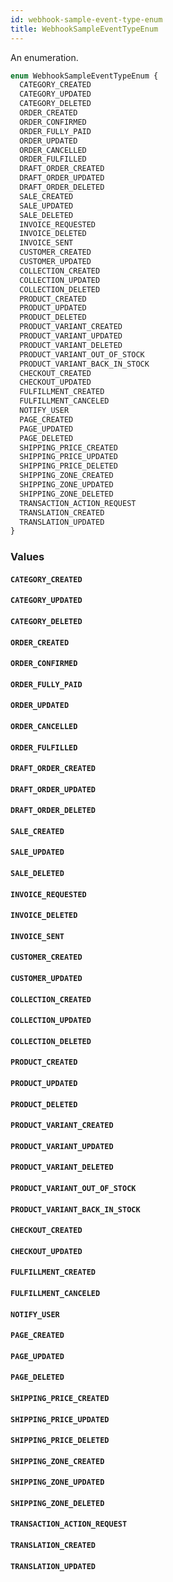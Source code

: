 ```yaml
---
id: webhook-sample-event-type-enum
title: WebhookSampleEventTypeEnum
---
```



An enumeration.

```graphql
enum WebhookSampleEventTypeEnum {
  CATEGORY_CREATED
  CATEGORY_UPDATED
  CATEGORY_DELETED
  ORDER_CREATED
  ORDER_CONFIRMED
  ORDER_FULLY_PAID
  ORDER_UPDATED
  ORDER_CANCELLED
  ORDER_FULFILLED
  DRAFT_ORDER_CREATED
  DRAFT_ORDER_UPDATED
  DRAFT_ORDER_DELETED
  SALE_CREATED
  SALE_UPDATED
  SALE_DELETED
  INVOICE_REQUESTED
  INVOICE_DELETED
  INVOICE_SENT
  CUSTOMER_CREATED
  CUSTOMER_UPDATED
  COLLECTION_CREATED
  COLLECTION_UPDATED
  COLLECTION_DELETED
  PRODUCT_CREATED
  PRODUCT_UPDATED
  PRODUCT_DELETED
  PRODUCT_VARIANT_CREATED
  PRODUCT_VARIANT_UPDATED
  PRODUCT_VARIANT_DELETED
  PRODUCT_VARIANT_OUT_OF_STOCK
  PRODUCT_VARIANT_BACK_IN_STOCK
  CHECKOUT_CREATED
  CHECKOUT_UPDATED
  FULFILLMENT_CREATED
  FULFILLMENT_CANCELED
  NOTIFY_USER
  PAGE_CREATED
  PAGE_UPDATED
  PAGE_DELETED
  SHIPPING_PRICE_CREATED
  SHIPPING_PRICE_UPDATED
  SHIPPING_PRICE_DELETED
  SHIPPING_ZONE_CREATED
  SHIPPING_ZONE_UPDATED
  SHIPPING_ZONE_DELETED
  TRANSACTION_ACTION_REQUEST
  TRANSLATION_CREATED
  TRANSLATION_UPDATED
}
```


### Values

#### `CATEGORY_CREATED` 




#### `CATEGORY_UPDATED` 




#### `CATEGORY_DELETED` 




#### `ORDER_CREATED` 




#### `ORDER_CONFIRMED` 




#### `ORDER_FULLY_PAID` 




#### `ORDER_UPDATED` 




#### `ORDER_CANCELLED` 




#### `ORDER_FULFILLED` 




#### `DRAFT_ORDER_CREATED` 




#### `DRAFT_ORDER_UPDATED` 




#### `DRAFT_ORDER_DELETED` 




#### `SALE_CREATED` 




#### `SALE_UPDATED` 




#### `SALE_DELETED` 




#### `INVOICE_REQUESTED` 




#### `INVOICE_DELETED` 




#### `INVOICE_SENT` 




#### `CUSTOMER_CREATED` 




#### `CUSTOMER_UPDATED` 




#### `COLLECTION_CREATED` 




#### `COLLECTION_UPDATED` 




#### `COLLECTION_DELETED` 




#### `PRODUCT_CREATED` 




#### `PRODUCT_UPDATED` 




#### `PRODUCT_DELETED` 




#### `PRODUCT_VARIANT_CREATED` 




#### `PRODUCT_VARIANT_UPDATED` 




#### `PRODUCT_VARIANT_DELETED` 




#### `PRODUCT_VARIANT_OUT_OF_STOCK` 




#### `PRODUCT_VARIANT_BACK_IN_STOCK` 




#### `CHECKOUT_CREATED` 




#### `CHECKOUT_UPDATED` 




#### `FULFILLMENT_CREATED` 




#### `FULFILLMENT_CANCELED` 




#### `NOTIFY_USER` 




#### `PAGE_CREATED` 




#### `PAGE_UPDATED` 




#### `PAGE_DELETED` 




#### `SHIPPING_PRICE_CREATED` 




#### `SHIPPING_PRICE_UPDATED` 




#### `SHIPPING_PRICE_DELETED` 




#### `SHIPPING_ZONE_CREATED` 




#### `SHIPPING_ZONE_UPDATED` 




#### `SHIPPING_ZONE_DELETED` 




#### `TRANSACTION_ACTION_REQUEST` 




#### `TRANSLATION_CREATED` 




#### `TRANSLATION_UPDATED` 






